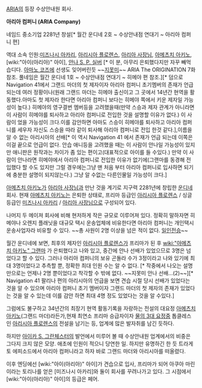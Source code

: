 [[ARIA]]의 등장 수상안내원 회사.

'''아리아 컴퍼니 (ARIA Company)'''

네임드 중소기업
2281년 창설[* 월간 운디네 2호 ~ 수상안내점 연대기 ~ 아리아 컴퍼니 편]

역대 소속 인원:[[미즈나시 아카리]], [[아리시아 플로렌스]], [[아리아 사장님]], [[아메츠치 아키노]], [wiki:"아이(아리아)" 아이], [[안나 S. P. 실버]] [* 이 분, 아무리 은퇴했다지만 자꾸 빼먹습디다. [[아마노 코즈에]] 선생도 잊어버린듯 ~~[[지못미]]~~ ARIA The ORIGINATION 7화 참조. 풀네임은 월간 운디네 1호 ~ 수상안내점 연대기 ~ 히메야 편 참조.][* 덤으로 Navigation 41에서 그랜드 마더의 첫 제자이자 아리아 컴퍼니 초기멤버의 존재가 언급되는데 여러 정황이나(원래 그랜드 마더는 히메야 출신이고 그 곳에서 14년간 현역을 활동했다.아마도 첫 제자라 한다면 아리아 컴퍼니 보다는 히메야 쪽에서 키운 제자일 가능성이 높다.) 히메야의 영구결번 멤버등을 고려했을때(만약 스승과 제자 관계가 아니라면 이 사람이 히메야를 퇴사하고 아리아 컴퍼니로 전입한 것을 설명할 이유가 없다.) 이 사람이 었을 가능성이 크다.이를 감안하면 아마도 스승이 히메야를 퇴사하고 아리아 컴퍼니를 세우자 자신도 스승을 따라 같이 퇴사해 아리아 컴퍼니로 전입 한것 같다.],이름을 알 수 없는 아리시아의 선배[* 이 역시 Navigation 41 에서 존재가 언급 되는데 이쪽은 이걸 끝으로 언급이 없다. 안습 애니등을 고려했을 때는 이 사람이 안나일 가능성이 있지만 애니판은 원작과는 차이가 좀 있는 편이고(대표적으로 아이를 들 수있다.) 만약 이 사람이 안나라면 히메야에서 아리아 컴퍼니로 전입한 이유가 없기에(그랜마를 동경해 전입했다 할 수도 있지만 그럴 경우에는그냥 맨 처음 부터 아리아 컴퍼니로 입사하면 되기에 충분한 설명이 되지않는다.) 그냥 알 수없는 다른인물일 가능성이 크다.]   

[[아메츠치 아키노]]가 [[아리아 사장님]]과 만난 것을 계기로 지구력 2281년에 창립한 [[운디네]] 회사.
현재 [[아메츠치 아키노]]는 은퇴한 상태로, 프리마 등급인 [[아리시아 플로렌스]] / 싱글 등급인 [[미즈나시 아카리]] / [[아리아 사장님]]으로 구성되어 있다.

나머지 두 메이져 회사에 비해 현저하게 작은 규모로 이루어져 있다. 정확히 말하자면 히메야나 오렌지 플래닛을 대규모 택시 운송업체에 비유한다면 아리아 컴퍼니는 개인택시 운송사업자라 비유할 수 있다. ~~총 사원이 2명 이상을 넘은 적이 없다. [[일인전승]]~~

월간 운디네에 보면, 최후의 제자인 [[아리시아 플로렌스]]가 프리마가 된 후 [[wiki:"아메츠치 아키노" 그랜마]] 가 은퇴했다고 나와 있고, 중간에 안나 선배가 있었으므로 3명은 넘었다고 할 수 있다. 그러나 아리아 컴퍼니의 보유 곤돌라 수가 3정이라고 나와 있기에 최대 3명이었다고 추측할 뿐, 정확한 최대 인원 수는 알 수 없다. [* 작중에서 나오는 설명만으로는 언제나 2명 뿐이었다고 착각할 수 밖에 없다. ~~지못미 안나 선배...(2)~~][* Navigation 41 팔리나 편의 아리시아의 언급을 보면 견습 시절 당시 선배가 있었다는 것을 알 수 있으며 아리아 컴퍼니 초기 멤버이자 그랜드 마더의 첫 제자의 존재가 있었다는 것을 알 수 있는데 이를 감안 하면 최대 4명 정도 있었다는 것을 알 수있다.] 

그럼에도 불구하고 34년간의 최장기 현역 활동기록을 자랑하는 전설의 대요정 [[아메츠치 아키노]](그랜드 마더)라든가,현재 최연소 프리마 승급자이자 [[물의 3대 요정]]중 톱클레스인 [[아리시아 플로렌스]]의 전설을 남기는 등, 업계에 많은 발자취를 남긴 듯하다.

하지만 [[아이카 S. 그란체스터]]의 발언에서 미루어 볼 때 수상안내원 업계에서의 비중은 그다지 크지 않은 모양. 애초에 인원이 적으니 당연한 일. 하지만 유명하긴 한 듯 트라게토 에피소드에서 아리아 컴퍼니라고 하자 바로 그랜드 마더와 아리시아를 떠올렸다.

이후 엔딩에선 [wiki:"아이(아리아)" 아이]가 견습으로 입사, 프리마가 되어 아쿠아 마린이라는 토리나를 얻은 [미즈나시 아카리]와 둘이 회사를 꾸려나가고 있다. 그 시점에서 [wiki:"아이(아리아)" 아이]의 등급은 페어.
